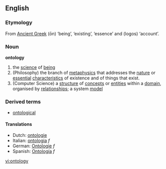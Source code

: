 ==English==
===Etymology===
From [[Ancient Greek]] '''{{Polytonic|ὄν}}''' (ōn) ‘being’, ‘existing’, ‘essence’ and '''{{Polytonic|λόγος}}''' (logos) ‘account’.
===Noun===
'''ontology'''
{{wikipedia}}
#the [[science]] of [[being]]
#(Philosophy) the branch of [[metaphysics]] that addresses the [[nature]] or [[essential]] [[characteristic]]s of existence and of things that exist.
#(Computer Science) a [[structure]] of [[concept]]s or [[entity|entities]] within a [[domain]], organised by [[relationship]]s; a system [[model]]

===Derived terms===
*[[ontological]]
==== Translations ====
*Dutch: [[ontologie]]
*Italian: [[ontologia]] ''f''
*German: [[Ontologie]] ''f''
*Spanish: [[Ontología]] ''f''

[[vi:ontology]]